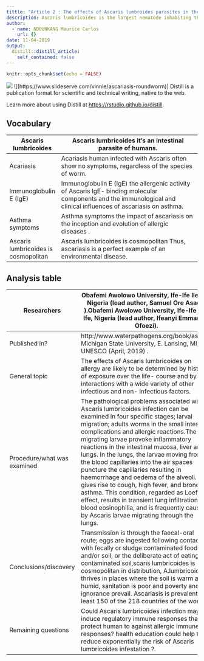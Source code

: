 ```yaml
---
tittle: "Article 2 : The effects of Ascaris lumbroides parasites in the human"
description: Ascaris lumbricoides is the largest nematode inhabiting the human alimentary tract, usually found residing in the jejunum of the small intestine. 
author:
  - name: NDOUNKANG Maurice Carlos
    url: {}
date: 11-04-2019
output:
  distill::distill_article:
    self_contained: false
---
```


```r
knitr::opts_chunk$set(echo = FALSE)
```
![](file_show.jpeg)
![(https://www.slideserve.com/vinnie/ascariasis-roundworm)]
Distill is a publication format for scientific and technical writing, native to the web.

Learn more about using Distill at <https://rstudio.github.io/distill>.


## Vocabulary  
| Ascaris lumbricoides                 | Ascaris lumbricoides  it's an intestinal parasite of humans.                                                                                                       |
| ------------------------------------ | ------------------------------------------------------------------------------------------------------------------------------------------------------------------ |
| Acariasis                            | Acariasis human infected with Ascaris often show no symptoms, regardless of the species of worm.                                                                   |
| Immunoglobulin E (IgE)               | Immunoglobulin E (IgE) the allergenic activity of Ascaris IgE- binding molecular components and the immunological and clinical influences of ascariasis on asthma. |
| Asthma symptoms                      | Asthma symptoms the impact of ascariasis on the inception and evolution of allergic diseases .                                                                     |
| Ascaris lumbricoides is cosmopolitan | Ascaris lumbricoides is cosmopolitan Thus, ascariasis is a perfect example of an environmental disease.                                                            |

## Analysis table 

| Researchers                  | Obafemi Awolowo University, Ife-Ife Ile-Ife, Nigeria (lead author, Samuel Ore Asaolu ).Obafemi Awolowo University, Ife-Ife Ile-Ife, Nigeria (lead author, Ifeanyi Emmanuel Ofoezi).                                                                                                                                                                                                                                                                                                                                                                                                                                                                                                                                          |
| ---------------------------- | ---------------------------------------------------------------------------------------------------------------------------------------------------------------------------------------------------------------------------------------------------------------------------------------------------------------------------------------------------------------------------------------------------------------------------------------------------------------------------------------------------------------------------------------------------------------------------------------------------------------------------------------------------------------------------------------------------------------------------- |
| Published in?                |  http://www.waterpathogens.org/book/ascaris Michigan State University, E. Lansing, MI, UNESCO (April, 2019) .                                                                                                                                                                                                                                                                                                                                                                                                                                                                                                                                                                                                                |
| General topic                | The effects of Ascaris lumbricoides on allergy are likely to be determined by history of exposure over the life- course and by interactions with a wide variety of other infectious and non- infectious factors.                                                                                                                                                                                                                                                                                                                                                                                                                                                                                                             |
| Procedure/what was examined  | The pathological problems associated with Ascaris lumbricoides infection can be examined in four specific stages; larval migration; adults worms in the small intestine;  complications and  allergic reactions.The migrating larvae provoke inflammatory reactions in the intestinal mucosa, liver and lungs.  In the lungs, the larvae moving from the blood capillaries into the air spaces puncture the capillaries resulting in haemorrhage and oedema of the alveoli. This gives rise to cough, high fever, and bronchial asthma. This condition, regarded as Loeffler effect, results in transient lung infiltration with blood eosinophilia, and is frequently caused by Ascaris larvae migrating through the lungs.                                                                                                                                                                                 |
| Conclusions/discovery        | Transmission is through the faecal-oral route; eggs are ingested following contact with fecally or sludge contaminated food and/or soil, or the deliberate act of eating contaminated soil,scaris lumbricoides is cosmopolitan in distribution,  A.lumbricoides thrives in places where the soil is warm and humid, sanitation is poor and poverty and ignorance prevail. Ascariasis is prevalent in at least 150 of the 218 countries of the world.                                                                                                                                                                                                                                                                         |
| Remaining questions          | Could   Ascaris lumbricoides infection may be induce regulatory immune responses that can protect human to against allergic immune responses? health education could help to reduce exponentially the risk of Ascaris lumbricoides infestation ?.                                                                                                                                                                                                                                                                                                                                                                                                                                                                            |
